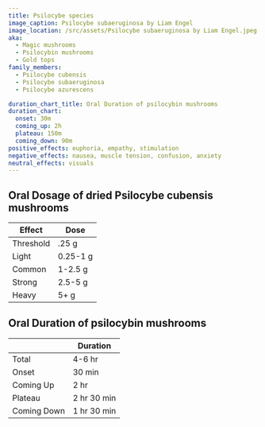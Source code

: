 ```yaml
---
title: Psilocybe species
image_caption: Psilocybe subaeruginosa by Liam Engel
image_location: /src/assets/Psilocybe subaeruginosa by Liam Engel.jpeg
aka:
  - Magic mushrooms
  - Psilocybin mushrooms
  - Gold tops
family_members:
  - Psilocybe cubensis
  - Psilocybe subaeruginosa
  - Psilocybe azurescens

duration_chart_title: Oral Duration of psilocybin mushrooms
duration_chart:
  onset: 30m
  coming_up: 2h
  plateau: 150m
  coming_down: 90m
positive_effects: euphoria, empathy, stimulation
negative_effects: nausea, muscle tension, confusion, anxiety
neutral_effects: visuals
---
```


## Oral Dosage of dried Psilocybe cubensis mushrooms
| Effect | Dose |
| --- | --- |
| Threshold | .25 g |
| Light | 0.25-1 g |
| Common | 1-2.5 g |
| Strong | 2.5-5 g |
| Heavy | 5+ g |


<Chart title={frontmatter.duration_chart_title} data={frontmatter.duration_chart} />

## Oral Duration of psilocybin mushrooms
| | Duration |
| --- | --- |
| Total | 4-6 hr |
| Onset | 30 min |
| Coming Up | 2 hr |
| Plateau | 2 hr 30 min |
| Coming Down | 1 hr 30 min |
